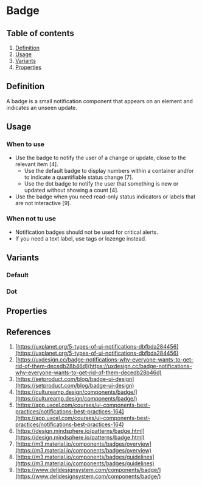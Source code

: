 
# Badge

## Table of contents
1. [Definition](#definition)
2. [Usage](#usage)
3. [Variants](#variants)
4. [Properties](#properties)

<Meta of={BadgeStories} />

## Definition
A badge is a small notification component that appears on an element and indicates an unseen update.
<Canvas of={BadgeStories.Default} />

## Usage
### When to use
- Use the badge to notify the user of a change or update, close to the relevant item [4].
    - Use the default badge to display numbers within a container and/or to indicate a quantifiable status change [7].
    - Use the dot badge to notify the user that something is new or updated without showing a count [4].
- Use the badge when you need read-only status indicators or labels that are not interactive [9].

### When not tu use
- Notification badges should not be used for critical alerts.
- If you need a text label, use tags or lozenge instead.

## Variants

### Default
<Canvas of={BadgeStories.Default} />

### Dot
<Canvas of={BadgeStories.Dot} />

## Properties
<ArgTypes of={Badge} />

## References
1. [https://uxplanet.org/5-types-of-ui-notifications-dbfbda284456](https://uxplanet.org/5-types-of-ui-notifications-dbfbda284456)
2. [https://uxdesign.cc/badge-notifications-why-everyone-wants-to-get-rid-of-them-decedb28b46d](https://uxdesign.cc/badge-notifications-why-everyone-wants-to-get-rid-of-them-decedb28b46d)
3. [https://setproduct.com/blog/badge-ui-design](https://setproduct.com/blog/badge-ui-design)
4. [https://cultureamp.design/components/badge/](https://cultureamp.design/components/badge/)
5. [https://app.uxcel.com/courses/ui-components-best-practices/notifications-best-practices-164](https://app.uxcel.com/courses/ui-components-best-practices/notifications-best-practices-164)
6. [https://design.mindsphere.io/patterns/badge.html](https://design.mindsphere.io/patterns/badge.html)
7. [https://m3.material.io/components/badges/overview](https://m3.material.io/components/badges/overview)
8. [https://m3.material.io/components/badges/guidelines](https://m3.material.io/components/badges/guidelines)
9. [https://www.delldesignsystem.com/components/badge/](https://www.delldesignsystem.com/components/badge/)
